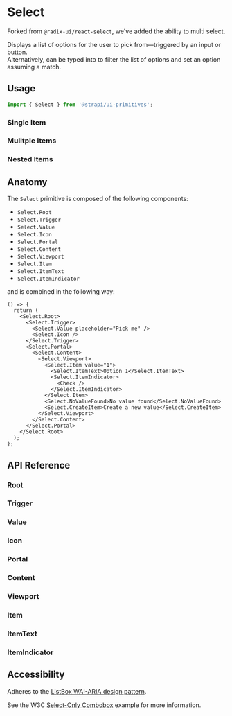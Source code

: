 

<Meta of={SelectStories} />

# Select

Forked from `@radix-ui/react-select`, we've added the ability to multi select.

Displays a list of options for the user to pick from—triggered by an input or button. <br /> Alternatively, can be typed
into to filter the list of options and set an option assuming a match.

## Usage

```ts
import { Select } from '@strapi/ui-primitives';
```

### Single Item

<Canvas of={SelectStories.SingleItem} />

### Mulitple Items

<Canvas of={SelectStories.MultipleItems} />

### Nested Items

<Canvas of={SelectStories.NestedItems} />

## Anatomy

The `Select` primitive is composed of the following components:

- `Select.Root`
- `Select.Trigger`
- `Select.Value`
- `Select.Icon`
- `Select.Portal`
- `Select.Content`
- `Select.Viewport`
- `Select.Item`
- `Select.ItemText`
- `Select.ItemIndicator`

and is combined in the following way:

```tsx
() => {
  return (
    <Select.Root>
      <Select.Trigger>
        <Select.Value placeholder="Pick me" />
        <Select.Icon />
      </Select.Trigger>
      <Select.Portal>
        <Select.Content>
          <Select.Viewport>
            <Select.Item value="1">
              <Select.ItemText>Option 1</Select.ItemText>
              <Select.ItemIndicator>
                <Check />
              </Select.ItemIndicator>
            </Select.Item>
            <Select.NoValueFound>No value found</Select.NoValueFound>
            <Select.CreateItem>Create a new value</Select.CreateItem>
          </Select.Viewport>
        </Select.Content>
      </Select.Portal>
    </Select.Root>
  );
};
```

## API Reference

### Root

<ArgsTable of={Select.Root} />

### Trigger

<ArgsTable of={Select.Trigger} />

### Value

<ArgsTable of={Select.Value} />

### Icon

<ArgsTable of={Select.Icon} />

### Portal

<ArgsTable of={Select.Portal} />

### Content

<ArgsTable of={Select.Content} />

### Viewport

<ArgsTable of={Select.Viewport} />

### Item

<ArgsTable of={Select.Item} />

### ItemText

<ArgsTable of={Select.ItemText} />

### ItemIndicator

<ArgsTable of={Select.ItemIndicator} />

## Accessibility

Adheres to the [ListBox WAI-ARIA design pattern](https://www.w3.org/WAI/ARIA/apg/patterns/listbox/).

See the W3C [Select-Only Combobox](https://www.w3.org/WAI/ARIA/apg/patterns/combobox/examples/combobox-select-only/)
example for more information.
